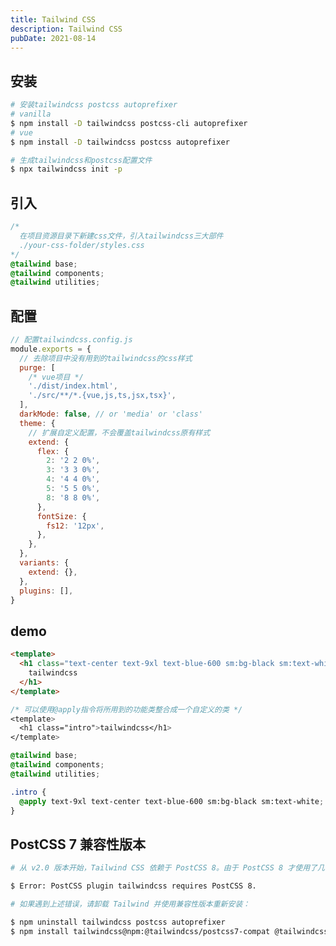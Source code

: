 ```yaml
---
title: Tailwind CSS
description: Tailwind CSS
pubDate: 2021-08-14
---
```


## 安装

```bash
# 安装tailwindcss postcss autoprefixer
# vanilla
$ npm install -D tailwindcss postcss-cli autoprefixer
# vue
$ npm install -D tailwindcss postcss autoprefixer
```

```bash
# 生成tailwindcss和postcss配置文件
$ npx tailwindcss init -p
```

## 引入

```css
/*  
  在项目资源目录下新建css文件，引入tailwindcss三大部件
  ./your-css-folder/styles.css
*/
@tailwind base;
@tailwind components;
@tailwind utilities;
```

## 配置

```js
// 配置tailwindcss.config.js
module.exports = {
  // 去除项目中没有用到的tailwindcss的css样式
  purge: [
    /* vue项目 */
    './dist/index.html',
    './src/**/*.{vue,js,ts,jsx,tsx}',
  ],
  darkMode: false, // or 'media' or 'class'
  theme: {
    // 扩展自定义配置，不会覆盖tailwindcss原有样式
    extend: {
      flex: {
        2: '2 2 0%',
        3: '3 3 0%',
        4: '4 4 0%',
        5: '5 5 0%',
        8: '8 8 0%',
      },
      fontSize: {
        fs12: '12px',
      },
    },
  },
  variants: {
    extend: {},
  },
  plugins: [],
}
```

## demo

```html
<template>
  <h1 class="text-center text-9xl text-blue-600 sm:bg-black sm:text-white">
    tailwindcss
  </h1>
</template>
```

```css
/* 可以使用@apply指令将所用到的功能类整合成一个自定义的类 */
<template>
  <h1 class="intro">tailwindcss</h1>
</template>

@tailwind base;
@tailwind components;
@tailwind utilities;

.intro {
  @apply text-9xl text-center text-blue-600 sm:bg-black sm:text-white;
}
```

## PostCSS 7 兼容性版本

```bash
# 从 v2.0 版本开始，Tailwind CSS 依赖于 PostCSS 8。由于 PostCSS 8 才使用了几个月，因此生态系统中的许多其他工具尚未更新，这意味着在安装 Tailwind，并尝试编译 CSS 时，您可能会在终端中看到这样的错误：

$ Error: PostCSS plugin tailwindcss requires PostCSS 8.
```

```bash
# 如果遇到上述错误，请卸载 Tailwind 并使用兼容性版本重新安装：

$ npm uninstall tailwindcss postcss autoprefixer
$ npm install tailwindcss@npm:@tailwindcss/postcss7-compat @tailwindcss/postcss7-compat postcss@^7 autoprefixer@^9
```
